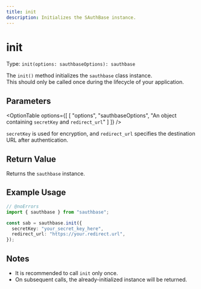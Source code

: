 ```yaml
---
title: init
description: Initializes the SAuthBase instance.
---
```



# init

Type: `init(options: sauthbaseOptions): sauthbase`

The `init()` method initializes the `sauthbase` class instance.  
This should only be called once during the lifecycle of your application.

## Parameters

<OptionTable
options={[
  [
    "options",
    "sauthbaseOptions",
    "An object containing `secretKey` and `redirect_url`"
  ]
]}
/>

`secretKey` is used for encryption, and `redirect_url` specifies the destination URL after authentication.

## Return Value

Returns the `sauthbase` instance.

## Example Usage

```ts filename="TypeScript" showLineNumbers twoslash
// @noErrors
import { sauthbase } from "sauthbase";

const sab = sauthbase.init({
  secretKey: "your_secret_key_here",
  redirect_url: "https://your.redirect.url",
});
```

## Notes

- It is recommended to call `init` only once.
- On subsequent calls, the already-initialized instance will be returned.